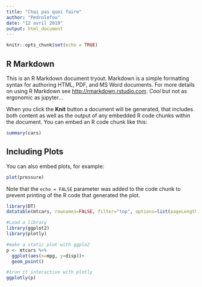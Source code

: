 ```yaml
---
title: "Chai pas quoi faire"
author: "Pedrolefou"
date: "12 avril 2019"
output: html_document
---
```


```r
knitr::opts_chunk$set(echo = TRUE)
```

## R Markdown

This is an R Markdown document tryout. Markdown is a simple formatting syntax for authoring HTML, PDF, and MS Word documents. For more details on using R Markdown see <http://rmarkdown.rstudio.com>. *Cool* but not as ergonomic as jupyter...

When you click the **Knit** button a document will be generated, that includes both content as well as the output of any embedded R code chunks within the document. You can embed an R code chunk like this:

```r
summary(cars)
```

## Including Plots

You can also embed plots, for example:

```r
plot(pressure)
```

Note that the `echo = FALSE` parameter was added to the code chunk to prevent printing of the R code that generated the plot.

```r
library(DT)
datatable(mtcars, rownames=FALSE, filter="top", options=list(pageLength=5, scrollX=T))
```

```r
#Load a library
library(ggplot2)
library(plotly)

#make a static plot with ggplo2
p <- mtcars %>%
  ggplot(aes(x=mpg, y=disp))+
  geom_point()

#trun it interactive with plotly
ggplotly(p)
```


